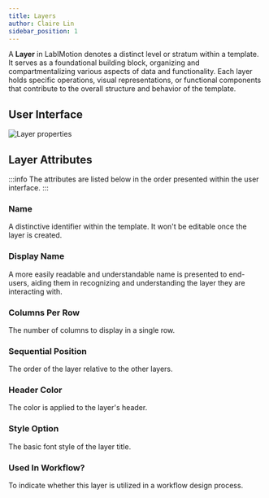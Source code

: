 ```yaml
---
title: Layers
author: Claire Lin
sidebar_position: 1
---
```



<Reader text="Designer" />

A **Layer** in LabIMotion denotes a distinct level or stratum within a template. It serves as a foundational building block, organizing and compartmentalizing various aspects of data and functionality. Each layer holds specific operations, visual representations, or functional components that contribute to the overall structure and behavior of the template.

## User Interface

![Layer properties](/img/labimotion/designer-layers.png)

## Layer Attributes

:::info
The attributes are listed below in the order presented within the user interface.
:::

### Name

A distinctive identifier within the template. It won't be editable once the layer is created.

### Display Name

A more easily readable and understandable name is presented to end-users, aiding them in recognizing and understanding the layer they are interacting with.

### Columns Per Row

The number of columns to display in a single row.

### Sequential Position

The order of the layer relative to the other layers.

### Header Color

The color is applied to the layer's header.

### Style Option

The basic font style of the layer title.

### Used In Workflow?

To indicate whether this layer is utilized in a workflow design process.

